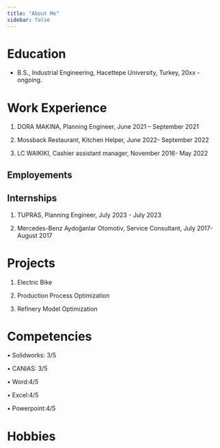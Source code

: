 ```yaml
---
title: "About Me"
sidebar: false 
---
```


# Education

-   B.S., Industrial Engineering, Hacettepe University, Turkey, 20xx - ongoing.

# Work Experience

1.  DORA MAKINA, Planning Engineer, June 2021 – September 2021

2.  Mossback Restaurant, Kitchen Helper, June 2022- September 2022

3.  LC WAIKIKI, Cashier assistant manager, November 2016- May 2022

## Employements

## Internships

1.  TUPRAS, Planning Engineer, July 2023 - July 2023

2.  Mercedes-Benz Aydoğanlar Otomotiv, Service Consultant, July 2017- August 2017

# Projects

1.  Electric Bike 

2.  Production Process Optimization

3.   Refinery Model Optimization

# Competencies
•  Solidworks: 3/5

•  CANIAS: 3/5

•  Word:4/5

•  Excel:4/5

•  Powerpoint:4/5

# Hobbies
